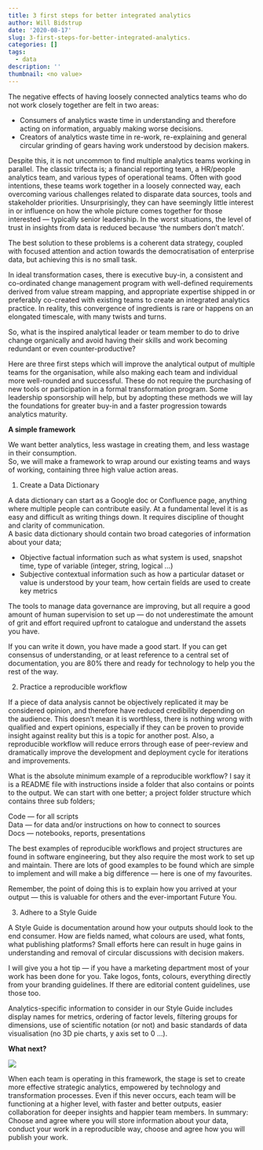 ```yaml
---
title: 3 first steps for better integrated analytics
author: Will Bidstrup
date: '2020-08-17'
slug: 3-first-steps-for-better-integrated-analytics.
categories: []
tags:
  - data
description: ''
thumbnail: <no value>
---
```


The negative effects of having loosely connected analytics teams who do not work closely together are felt in two areas:  

- Consumers of analytics waste time in understanding and therefore acting on information, arguably making worse decisions.  
- Creators of analytics waste time in re-work, re-explaining and general circular grinding of gears having work understood by decision makers.  

Despite this, it is not uncommon to find multiple analytics teams working in parallel. The classic trifecta is; a financial reporting team, a HR/people analytics team, and various types of operational teams. Often with good intentions, these teams work together in a loosely connected way, each overcoming various challenges related to disparate data sources, tools and stakeholder priorities. Unsurprisingly, they can have seemingly little interest in or influence on how the whole picture comes together for those interested — typically senior leadership. In the worst situations, the level of trust in insights from data is reduced because ‘the numbers don’t match’.  

The best solution to these problems is a coherent data strategy, coupled with focused attention and action towards the democratisation of enterprise data, but achieving this is no small task.  

In ideal transformation cases, there is executive buy-in, a consistent and co-ordinated change management program with well-defined requirements derived from value stream mapping, and appropriate expertise shipped in or preferably co-created with existing teams to create an integrated analytics practice. In reality, this convergence of ingredients is rare or happens on an elongated timescale, with many twists and turns.  

So, what is the inspired analytical leader or team member to do to drive change organically and avoid having their skills and work becoming redundant or even counter-productive?  

Here are three first steps which will improve the analytical output of multiple teams for the organisation, while also making each team and individual more well-rounded and successful. These do not require the purchasing of new tools or participation in a formal transformation program. Some leadership sponsorship will help, but by adopting these methods we will lay the foundations for greater buy-in and a faster progression towards analytics maturity.  

**A simple framework**  

We want better analytics, less wastage in creating them, and less wastage in their consumption.  
So, we will make a framework to wrap around our existing teams and ways of working, containing three high value action areas.  

1) Create a Data Dictionary  

A data dictionary can start as a Google doc or Confluence page, anything where multiple people can contribute easily. At a fundamental level it is as easy and difficult as writing things down. It requires discipline of thought and clarity of communication.  
A basic data dictionary should contain two broad categories of information about your data;  

- Objective factual information such as what system is used, snapshot time, type of variable (integer, string, logical …)  
- Subjective contextual information such as how a particular dataset or value is understood by your team, how certain fields are used to create key metrics  

The tools to manage data governance are improving, but all require a good amount of human supervision to set up — do not underestimate the amount of grit and effort required upfront to catalogue and understand the assets you have.  

If you can write it down, you have made a good start. If you can get consensus of understanding, or at least reference to a central set of documentation, you are 80% there and ready for technology to help you the rest of the way.  

2) Practice a reproducible workflow  

If a piece of data analysis cannot be objectively replicated it may be considered opinion, and therefore have reduced credibility depending on the audience. This doesn’t mean it is worthless, there is nothing wrong with qualified and expert opinions, especially if they can be proven to provide insight against reality but this is a topic for another post. Also, a reproducible workflow will reduce errors through ease of peer-review and dramatically improve the development and deployment cycle for iterations and improvements.  

What is the absolute minimum example of a reproducible workflow? I say it is a README file with instructions inside a folder that also contains or points to the output.
We can start with one better; a project folder structure which contains three sub folders;  

Code — for all scripts  
Data — for data and/or instructions on how to connect to sources  
Docs — notebooks, reports, presentations  

The best examples of reproducible workflows and project structures are found in software engineering, but they also require the most work to set up and maintain. There are lots of good examples to be found which are simple to implement and will make a big difference — here is one of my favourites.  

Remember, the point of doing this is to explain how you arrived at your output — this is valuable for others and the ever-important Future You.  

3) Adhere to a Style Guide  

A Style Guide is documentation around how your outputs should look to the end consumer. How are fields named, what colours are used, what fonts, what publishing platforms? Small efforts here can result in huge gains in understanding and removal of circular discussions with decision makers.  

I will give you a hot tip — if you have a marketing department most of your work has been done for you. Take logos, fonts, colours, everything directly from your branding guidelines. If there are editorial content guidelines, use those too.  

Analytics-specific information to consider in our Style Guide includes display names for metrics, ordering of factor levels, filtering groups for dimensions, use of scientific notation (or not) and basic standards of data visualisation (no 3D pie charts, y axis set to 0 …).  

**What next?**

![](images/integrated_analytics_framework.png)


When each team is operating in this framework, the stage is set to create more effective strategic analytics, empowered by technology and transformation processes. Even if this never occurs, each team will be functioning at a higher level, with faster and better outputs, easier collaboration for deeper insights and happier team members.
In summary: Choose and agree where you will store information about your data, conduct your work in a reproducible way, choose and agree how you will publish your work.  